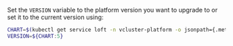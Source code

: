Set the `VERSION` variable to the platform version you want to upgrade to or set it to the current version using:

```bash title="Set VERSION variable"
CHART=$(kubectl get service loft -n vcluster-platform -o jsonpath={.metadata.labels.chart})
VERSION=${CHART:5}
```
